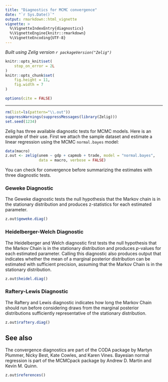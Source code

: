```yaml
---
title: "Diagnostics for MCMC convergence"
date: "`r Sys.Date()`"
output: rmarkdown::html_vignette
vignette: >
  %\VignetteIndexEntry{diagnostics}
  %\VignetteEngine{knitr::rmarkdown}
  %\VignetteEncoding{UTF-8}
---
```


*Built using Zelig version `r packageVersion("Zelig")`*

```r
knitr::opts_knit$set(
    stop_on_error = 2L
)
knitr::opts_chunk$set(
    fig.height = 11,
    fig.width = 7
)

options(cite = FALSE)
```
---

```r
rm(list=ls(pattern="\\.out"))
suppressWarnings(suppressMessages(library(Zelig)))
set.seed(1234)
```

Zelig has three available diagnostic tests for MCMC models.  Here is an example of their use.
First we attach the sample dataset and estimate a linear regression using the MCMC `normal.bayes` model:

```r
data(macro)
z.out <- zelig(unem ~ gdp + capmob + trade, model = "normal.bayes",
               data = macro, verbose = FALSE)
```

You can check for convergence before summarizing the estimates with three diagnostic tests.

### Geweke Diagnostic

The Geweke diagnostic tests the null hypothesis that the Markov chain is in the stationary distribution and produces z-statistics for each estimated parameter.

```r
z.out$geweke.diag()
```

### Heidelberger-Welch Diagnostic

The Heidelberger and Welch diagnostic first tests the null hypothesis that the Markov Chain is in the stationary distribution and produces *p*-values for each estimated parameter. Calling this diagnostic also produces output that indicates whether the mean of a marginal posterior distribution can be estimated with sufficient precision, assuming that the Markov Chain is in the stationary distribution.

```r
z.out$heidel.diag()
```

### Raftery-Lewis Diagnostic

The Raftery and Lewis diagnostic indicates how long the Markov Chain should run before considering draws from the marginal posterior distributions sufficiently representative of the stationary distribution.

```r
z.out$raftery.diag()
```

See also
------

The convergence diagnostics are part of the
CODA package by Martyn Plummer, Nicky Best, Kate Cowles, and Karen Vines.
Bayesian normal regression is part of the MCMCpack package by Andrew D.
Martin and Kevin M. Quinn.

```r
z.out$references()
```

